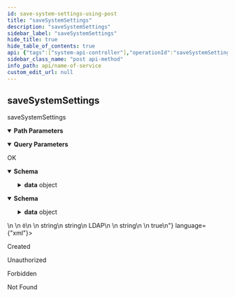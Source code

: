 ```yaml
---
id: save-system-settings-using-post
title: "saveSystemSettings"
description: "saveSystemSettings"
sidebar_label: "saveSystemSettings"
hide_title: true
hide_table_of_contents: true
api: {"tags":["system-api-controller"],"operationId":"saveSystemSettingsUsingPOST","parameters":[{"name":"action","in":"query","description":"action","required":false,"schema":{"type":"string"}},{"name":"configuration","in":"query","description":"configuration","required":true,"schema":{"type":"string"}},{"name":"module","in":"path","description":"module","required":true,"schema":{"type":"string"}},{"name":"type","in":"query","description":"type","required":false,"schema":{"type":"string"}}],"responses":{"200":{"description":"OK","content":{"application/json":{"schema":{"type":"object","properties":{"args":{"type":"array","items":{"type":"object"}},"code":{"type":"integer","format":"int32"},"data":{"type":"object","properties":{"configuration":{"type":"string"},"metadata":{"type":"string"},"type":{"type":"string","enum":["LDAP","NOTIFICATION","SAML","SECURITY","THREAT_INTEL"]}},"title":"SystemSetting"},"message":{"type":"string"},"metadata":{"type":"object"},"valid":{"type":"boolean"}},"title":"DataResponse«SystemSetting»"}},"application/xml":{"schema":{"type":"object","properties":{"args":{"type":"array","items":{"type":"object"}},"code":{"type":"integer","format":"int32"},"data":{"type":"object","properties":{"configuration":{"type":"string"},"metadata":{"type":"string"},"type":{"type":"string","enum":["LDAP","NOTIFICATION","SAML","SECURITY","THREAT_INTEL"]}},"title":"SystemSetting"},"message":{"type":"string"},"metadata":{"type":"object"},"valid":{"type":"boolean"}},"title":"DataResponse«SystemSetting»"}}}},"201":{"description":"Created"},"401":{"description":"Unauthorized"},"403":{"description":"Forbidden"},"404":{"description":"Not Found"}},"description":"saveSystemSettings","method":"post","path":"/api/system/{module}","servers":[{"url":"//localhost:8080"}],"info":{"description":"API Endpoint Decoration","version":"1.0.0","title":"NAME OF SERVICE","contact":{"name":"Dev-Team","url":"https://www.dev-team.com/","email":"dev-team@gmail.com"},"license":{"name":"Apache 2.0","url":"http://www.apache.org/licenses/LICENSE-2.0.html"}},"postman":{"name":"saveSystemSettings","description":{"type":"text/plain"},"url":{"path":["api","system",":module"],"host":["{{baseUrl}}"],"query":[{"disabled":false,"description":{"content":"action","type":"text/plain"},"key":"action","value":""},{"disabled":false,"description":{"content":"(Required) configuration","type":"text/plain"},"key":"configuration","value":""},{"disabled":false,"description":{"content":"type","type":"text/plain"},"key":"type","value":""}],"variable":[{"disabled":false,"description":{"content":"(Required) module","type":"text/plain"},"type":"any","value":"","key":"module"}]},"header":[{"key":"Accept","value":"application/json"}],"method":"POST"}}
sidebar_class_name: "post api-method"
info_path: api/name-of-service
custom_edit_url: null
---
```



## saveSystemSettings



saveSystemSettings

<details style={{"marginBottom":"1rem"}} data-collapsed={false} open={true}><summary style={{}}><strong>Path Parameters</strong></summary><div><ul><ParamsItem className={"paramsItem"} param={{"name":"module","in":"path","description":"module","required":true,"schema":{"type":"string"}}}></ParamsItem></ul></div></details><details style={{"marginBottom":"1rem"}} data-collapsed={false} open={true}><summary style={{}}><strong>Query Parameters</strong></summary><div><ul><ParamsItem className={"paramsItem"} param={{"name":"action","in":"query","description":"action","required":false,"schema":{"type":"string"}}}></ParamsItem><ParamsItem className={"paramsItem"} param={{"name":"configuration","in":"query","description":"configuration","required":true,"schema":{"type":"string"}}}></ParamsItem><ParamsItem className={"paramsItem"} param={{"name":"type","in":"query","description":"type","required":false,"schema":{"type":"string"}}}></ParamsItem></ul></div></details><div><ApiTabs><TabItem label={"200"} value={"200"}><div>

OK

</div><div><MimeTabs schemaType={"response"}><TabItem label={"application/json"} value={"application/json"}><SchemaTabs><TabItem label={"Schema"} value={"Schema"}><details style={{}} data-collapsed={false} open={true}><summary style={{"textAlign":"left"}}><strong>Schema</strong></summary><div style={{"textAlign":"left","marginLeft":"1rem"}}></div><ul style={{"marginLeft":"1rem"}}><SchemaItem collapsible={false} name={"args"} required={false} schemaName={"object[]"} qualifierMessage={undefined} schema={{"type":"array","items":{"type":"object"}}}></SchemaItem><SchemaItem collapsible={false} name={"code"} required={false} schemaName={"int32"} qualifierMessage={undefined} schema={{"type":"integer","format":"int32"}}></SchemaItem><SchemaItem collapsible={true} className={"schemaItem"}><details style={{}}><summary style={{}}><strong>data</strong><span style={{"opacity":"0.6"}}> object</span></summary><div style={{"marginLeft":"1rem"}}><SchemaItem collapsible={false} name={"configuration"} required={false} schemaName={"string"} qualifierMessage={undefined} schema={{"type":"string"}}></SchemaItem><SchemaItem collapsible={false} name={"metadata"} required={false} schemaName={"string"} qualifierMessage={undefined} schema={{"type":"string"}}></SchemaItem><SchemaItem collapsible={false} name={"type"} required={false} schemaName={"string"} qualifierMessage={"**Possible values:** [`LDAP`, `NOTIFICATION`, `SAML`, `SECURITY`, `THREAT_INTEL`]"} schema={{"type":"string","enum":["LDAP","NOTIFICATION","SAML","SECURITY","THREAT_INTEL"]}}></SchemaItem></div></details></SchemaItem><SchemaItem collapsible={false} name={"message"} required={false} schemaName={"string"} qualifierMessage={undefined} schema={{"type":"string"}}></SchemaItem><SchemaItem collapsible={false} name={"metadata"} required={false} schemaName={"object"} qualifierMessage={undefined} schema={{"type":"object"}}></SchemaItem><SchemaItem collapsible={false} name={"valid"} required={false} schemaName={"boolean"} qualifierMessage={undefined} schema={{"type":"boolean"}}></SchemaItem></ul></details></TabItem><TabItem label={"Example (from schema)"} value={"Example (from schema)"}><ResponseSamples responseExample={"{\n  \"args\": [\n    {}\n  ],\n  \"code\": 0,\n  \"data\": {\n    \"configuration\": \"string\",\n    \"metadata\": \"string\",\n    \"type\": \"LDAP\"\n  },\n  \"message\": \"string\",\n  \"metadata\": {},\n  \"valid\": true\n}"} language={"json"}></ResponseSamples></TabItem></SchemaTabs></TabItem><TabItem label={"application/xml"} value={"application/xml"}><SchemaTabs><TabItem label={"Schema"} value={"Schema"}><details style={{}} data-collapsed={false} open={true}><summary style={{"textAlign":"left"}}><strong>Schema</strong></summary><div style={{"textAlign":"left","marginLeft":"1rem"}}></div><ul style={{"marginLeft":"1rem"}}><SchemaItem collapsible={false} name={"args"} required={false} schemaName={"object[]"} qualifierMessage={undefined} schema={{"type":"array","items":{"type":"object"}}}></SchemaItem><SchemaItem collapsible={false} name={"code"} required={false} schemaName={"int32"} qualifierMessage={undefined} schema={{"type":"integer","format":"int32"}}></SchemaItem><SchemaItem collapsible={true} className={"schemaItem"}><details style={{}}><summary style={{}}><strong>data</strong><span style={{"opacity":"0.6"}}> object</span></summary><div style={{"marginLeft":"1rem"}}><SchemaItem collapsible={false} name={"configuration"} required={false} schemaName={"string"} qualifierMessage={undefined} schema={{"type":"string"}}></SchemaItem><SchemaItem collapsible={false} name={"metadata"} required={false} schemaName={"string"} qualifierMessage={undefined} schema={{"type":"string"}}></SchemaItem><SchemaItem collapsible={false} name={"type"} required={false} schemaName={"string"} qualifierMessage={"**Possible values:** [`LDAP`, `NOTIFICATION`, `SAML`, `SECURITY`, `THREAT_INTEL`]"} schema={{"type":"string","enum":["LDAP","NOTIFICATION","SAML","SECURITY","THREAT_INTEL"]}}></SchemaItem></div></details></SchemaItem><SchemaItem collapsible={false} name={"message"} required={false} schemaName={"string"} qualifierMessage={undefined} schema={{"type":"string"}}></SchemaItem><SchemaItem collapsible={false} name={"metadata"} required={false} schemaName={"object"} qualifierMessage={undefined} schema={{"type":"object"}}></SchemaItem><SchemaItem collapsible={false} name={"valid"} required={false} schemaName={"boolean"} qualifierMessage={undefined} schema={{"type":"boolean"}}></SchemaItem></ul></details></TabItem><TabItem label={"Example (from schema)"} value={"Example (from schema)"}><ResponseSamples responseExample={"<root>\n  <args/>\n  <code>0</code>\n  <data>\n    <configuration>string</configuration>\n    <metadata>string</metadata>\n    <type>LDAP</type>\n  </data>\n  <message>string</message>\n  <metadata/>\n  <valid>true</valid>\n</root>"} language={"xml"}></ResponseSamples></TabItem></SchemaTabs></TabItem></MimeTabs></div></TabItem><TabItem label={"201"} value={"201"}><div>

Created

</div><div></div></TabItem><TabItem label={"401"} value={"401"}><div>

Unauthorized

</div><div></div></TabItem><TabItem label={"403"} value={"403"}><div>

Forbidden

</div><div></div></TabItem><TabItem label={"404"} value={"404"}><div>

Not Found

</div><div></div></TabItem></ApiTabs></div>
      